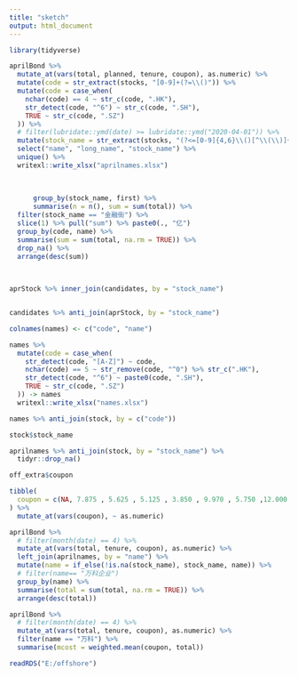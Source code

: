---
title: "sketch"
output: html_document
---

```{r}

library(tidyverse)

aprilBond %>% 
  mutate_at(vars(total, planned, tenure, coupon), as.numeric) %>% 
  mutate(code = str_extract(stocks, "[0-9]+(?=\\()")) %>% 
  mutate(code = case_when(
    nchar(code) == 4 ~ str_c(code, ".HK"),
    str_detect(code, "^6") ~ str_c(code, ".SH"),
    TRUE ~ str_c(code, ".SZ")
  )) %>% 
  # filter(lubridate::ymd(date) >= lubridate::ymd("2020-04-01")) %>% 
  mutate(stock_name = str_extract(stocks, "(?<=[0-9]{4,6}\\()[^\\(\\)]+(?=\\))")) %>% 
  select("name", "long_name", "stock_name") %>% 
  unique() %>% 
  writexl::write_xlsx("aprilnames.xlsx")
  
  
  
      group_by(stock_name, first) %>%
      summarise(n = n(), sum = sum(total)) %>% 
  filter(stock_name == "金融街") %>% 
  slice(1) %>% pull("sum") %>% paste0(., "亿")
  group_by(code, name) %>% 
  summarise(sum = sum(total, na.rm = TRUE)) %>% 
  drop_na() %>% 
  arrange(desc(sum))
  
  
```


```{r}

aprStock %>% inner_join(candidates, by = "stock_name")


candidates %>% anti_join(aprStock, by = "stock_name")
```





```{r}

colnames(names) <- c("code", "name")

names %>% 
  mutate(code = case_when(
    str_detect(code, "[A-Z]") ~ code, 
    nchar(code) == 5 ~ str_remove(code, "^0") %>% str_c(".HK"),
    str_detect(code, "^6") ~ paste0(code, ".SH"),
    TRUE ~ str_c(code, ".SZ")
  )) -> names
  writexl::write_xlsx("names.xlsx")
```



```{r}

names %>% anti_join(stock, by = c("code"))

stock$stock_name
```

```{r}

aprilnames %>% anti_join(stock, by = "stock_name") %>% 
  tidyr::drop_na()
```







```{r}

off_extra$coupon
```

```{r}

tibble(
  coupon = c(NA, 7.875 , 5.625 , 5.125 , 3.850 , 9.970 , 5.750 ,12.000 ,11.500)
) %>% 
  mutate_at(vars(coupon), ~ as.numeric)
```


```{r}

aprilBond %>% 
  # filter(month(date) == 4) %>% 
  mutate_at(vars(total, tenure, coupon), as.numeric) %>% 
  left_join(aprilnames, by = "name") %>% 
  mutate(name = if_else(!is.na(stock_name), stock_name, name)) %>% 
  # filter(name== "万科企业")
  group_by(name) %>% 
  summarise(total = sum(total, na.rm = TRUE)) %>% 
  arrange(desc(total))
```

```{r}

aprilBond %>% 
  # filter(month(date) == 4) %>%
  mutate_at(vars(total, tenure, coupon), as.numeric) %>% 
  filter(name == "万科") %>% 
  summarise(mcost = weighted.mean(coupon, total))
```


```{r}

readRDS("E:/offshore")
```

